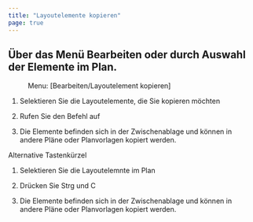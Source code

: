 ```yaml
---
title: "Layoutelemente kopieren"
page: true
---
```

## &#220;ber  das Men&#252; Bearbeiten oder durch Auswahl der Elemente im Plan.
<GeoMapper>
 <Menu> Menu: [Bearbeiten/Layoutelement kopieren] </Menu> 


1.  Selektieren Sie die Layoutelemente, die Sie kopieren m&#246;chten


2.  Rufen Sie den Befehl auf


3.  Die Elemente befinden sich in der Zwischenablage und k&#246;nnen in andere Pl&#228;ne oder Planvorlagen kopiert werden.





Alternative
 Tastenk&#252;rzel

1.  Selektieren Sie die Layoutelemnte im Plan


2.  Dr&#252;cken Sie <Border>Strg</Border>  und <Border>C</Border> 
3.  Die Elemente befinden sich in der Zwischenablage und k&#246;nnen in andere Pl&#228;ne oder Planvorlagen kopiert werden.





</GeoMapper>

